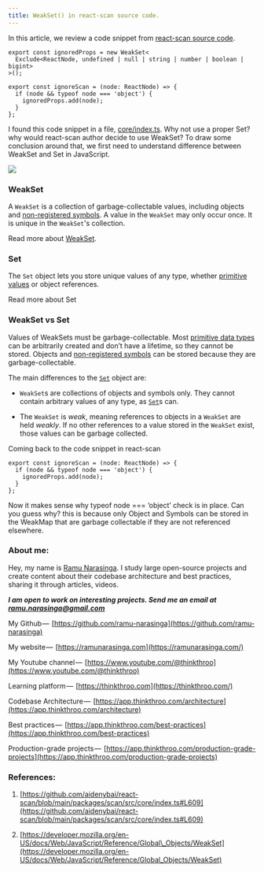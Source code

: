 ```yaml
---
title: WeakSet() in react-scan source code.
---
```


In this article, we review a code snippet from [react-scan source code](https://github.com/aidenybai/react-scan/blob/main/packages/scan/src/core/index.ts#L609).

```plaintext
export const ignoredProps = new WeakSet<
  Exclude<ReactNode, undefined | null | string | number | boolean | bigint>
>();

export const ignoreScan = (node: ReactNode) => {
  if (node && typeof node === 'object') {
    ignoredProps.add(node);
  }
};
```

I found this code snippet in a file, [core/index.ts](https://github.com/aidenybai/react-scan/blob/main/packages/scan/src/core/index.ts#L609). Why not use a proper Set? why would react-scan author decide to use WeakSet? To draw some conclusion around that, we first need to understand difference between WeakSet and Set in JavaScript.

![](https://cdn-images-1.medium.com/max/1000/1*_cUOESQn8Ob47ZrLxtzD9g.png)

### WeakSet

A `WeakSet` is a collection of garbage-collectable values, including objects and [non-registered symbols](https://developer.mozilla.org/en-US/docs/Web/JavaScript/Reference/Global_Objects/Symbol#shared_symbols_in_the_global_symbol_registry). A value in the `WeakSet` may only occur once. It is unique in the `WeakSet`'s collection.

Read more about [WeakSet](https://developer.mozilla.org/en-US/docs/Web/JavaScript/Reference/Global_Objects/WeakSet).

### Set

The `Set` object lets you store unique values of any type, whether [primitive values](https://developer.mozilla.org/en-US/docs/Glossary/Primitive) or object references.

Read more about Set

### WeakSet vs Set

Values of WeakSets must be garbage-collectable. Most [primitive data types](https://developer.mozilla.org/en-US/docs/Glossary/Primitive) can be arbitrarily created and don’t have a lifetime, so they cannot be stored. Objects and [non-registered symbols](https://developer.mozilla.org/en-US/docs/Web/JavaScript/Reference/Global_Objects/Symbol#shared_symbols_in_the_global_symbol_registry) can be stored because they are garbage-collectable.

The main differences to the [`Set`](https://developer.mozilla.org/en-US/docs/Web/JavaScript/Reference/Global_Objects/Set) object are:

* `WeakSet`s are collections of objects and symbols only. They cannot contain arbitrary values of any type, as [`Set`](https://developer.mozilla.org/en-US/docs/Web/JavaScript/Reference/Global_Objects/Set)s can.
    
* The `WeakSet` is *weak*, meaning references to objects in a `WeakSet` are held *weakly*. If no other references to a value stored in the `WeakSet` exist, those values can be garbage collected.
    

Coming back to the code snippet in react-scan

```plaintext
export const ignoreScan = (node: ReactNode) => {
  if (node && typeof node === 'object') {
    ignoredProps.add(node);
  }
};
```

Now it makes sense why typeof node === ‘object’ check is in place. Can you guess why? this is because only Object and Symbols can be stored in the WeakMap that are garbage collectable if they are not referenced elsewhere.

### About me:

Hey, my name is [Ramu Narasinga](https://ramunarasinga.com). I study large open-source projects and create content about their codebase architecture and best practices, sharing it through articles, videos.

***I am open to work on interesting projects. Send me an email at ramu.narasinga@gmail.com***

My Github —  [https://github.com/ramu-narasinga](https://github.com/ramu-narasinga)

My website —  [https://ramunarasinga.com](https://ramunarasinga.com/)

My Youtube channel —  [https://www.youtube.com/@thinkthroo](https://www.youtube.com/@thinkthroo)

Learning platform —  [https://thinkthroo.com](https://thinkthroo.com/)

Codebase Architecture —  [https://app.thinkthroo.com/architecture](https://app.thinkthroo.com/architecture)

Best practices —  [https://app.thinkthroo.com/best-practices](https://app.thinkthroo.com/best-practices)

Production-grade projects —  [https://app.thinkthroo.com/production-grade-projects](https://app.thinkthroo.com/production-grade-projects)

### References:

1. [https://github.com/aidenybai/react-scan/blob/main/packages/scan/src/core/index.ts#L609](https://github.com/aidenybai/react-scan/blob/main/packages/scan/src/core/index.ts#L609)
    
2. [https://developer.mozilla.org/en-US/docs/Web/JavaScript/Reference/Global\_Objects/WeakSet](https://developer.mozilla.org/en-US/docs/Web/JavaScript/Reference/Global_Objects/WeakSet)
